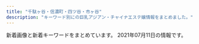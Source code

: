 ```yaml
---
title: "千駄ヶ谷・信濃町・四ツ谷・市ヶ谷"
description: "キーワード別にの巨乳アジアン・チャイナエステ嬢情報をまとめました。"
---
```


新着画像と新着キーワードをまとめています。
2021年07月11日の情報です。

<DmmAffiliateIns />
<KeywordTable
  shops={
    [
    {
        "station": "\u56db\u8c37\u4e09\u4e01\u76ee\u99c52\u756a",
        "url": "http://e-rosa.net/",
        "img_links": [
            "http://e-rosa.net/images/ddd.jpg",
            "http://e-rosa.net/images/rimi.jpg",
            "http://e-rosa.net/images/mio.jpg",
            "http://e-rosa.net/images/003.jpg",
            "http://e-rosa.net/images/001.jpg",
            "http://e-rosa.net/images/grande.jpg",
            "http://e-rosa.net/images/sejutu6.jpg",
            "http://e-rosa.net/images/meyi1.jpg",
            "http://e-rosa.net/images/nei_01.png",
            "http://e-rosa.net/images/rina1.jpg",
            "http://e-rosa.net/images/aya1.jpg",
            "http://e-rosa.net/images/misa1.jpg",
            "http://e-rosa.net/images/g1.jpg",
            "http://e-rosa.net/images/te2.jpg",
            "http://e-rosa.net/images/access3.jpg",
            "http://e-rosa.net/images/girl_03.png",
            "http://e-rosa.net/images/pagetop.png",
            "http://e-rosa.net/images/rina0.jpg",
            "http://e-rosa.net/images/gg1.png",
            "http://e-rosa.net/images/nei_03.png",
            "http://e-rosa.net/images/noimage.jpg",
            "http://e-rosa.net/images/te3.jpg",
            "http://e-rosa.net/images/yuri.jpg",
            "http://e-rosa.net/images/yuyi.jpg",
            "http://e-rosa.net/images/006.jpg",
            "http://e-rosa.net/images/yuna.jpg",
            "http://e-rosa.net/images/009.jpg",
            "http://e-rosa.net/images/sejutu5.jpg",
            "http://e-rosa.net/images/g13.jpg",
            "http://e-rosa.net/images/girl_top.png",
            "http://e-rosa.net/images/ayaka.jpg",
            "http://e-rosa.net/images/news_bottom.jpg",
            "http://e-rosa.net/images/girlx_top.png",
            "http://e-rosa.net/images/yuyu.jpg",
            "http://e-rosa.net/images/sejutu2.jpg",
            "http://e-rosa.net/images/005.jpg",
            "http://e-rosa.net/images/sejutu1.jpg",
            "http://e-rosa.net/images/ha.jpg",
            "http://e-rosa.net/images/te1.jpg",
            "http://e-rosa.net/images/aya2.jpg",
            "http://e-rosa.net/images/rina2.jpg",
            "http://e-rosa.net/images/risa.jpg",
            "http://e-rosa.net/images/right_bottom.png",
            "http://e-rosa.net/images/meyi2.jpg",
            "http://e-rosa.net/images/haruka.jpg",
            "http://e-rosa.net/images/news_top.jpg",
            "http://e-rosa.net/images/tite-link.png",
            "http://e-rosa.net/images/mimi.jpg",
            "http://e-rosa.net/images/002.jpg",
            "http://e-rosa.net/images/girl_01.png",
            "http://e-rosa.net/images/004.jpg",
            "http://e-rosa.net/images/right_top.png",
            "http://e-rosa.net/images/tite-magazine.png",
            "http://e-rosa.net/images/tite-staff.png",
            "http://e-rosa.net/images/k1.jpg"
        ],
        "name": "ROSA",
        "keywords": {}
    },
    {
        "station": "\u56db\u30c4\u8c37\u99c52\u756a\u53e3",
        "img_links": [
            "https://juno-esthe.tokyo/wp-content/themes/este/img/tel_footer.png",
            "https://juno-esthe.tokyo/wp-content/uploads/2021/06/8976251tiramisu.jpg",
            "https://juno-esthe.tokyo/wp-content/uploads/2021/02/3456utiramisu.jpg",
            "https://juno-esthe.tokyo/wp-content/themes/este/img/top-img01.png",
            "https://juno-esthe.tokyo/wp-content/uploads/2021/02/567tiramisu.jpg",
            "https://juno-esthe.tokyo/wp-content/uploads/2021/06/8765126789tiramisu.jpg",
            "https://juno-esthe.tokyo/wp-content/themes/este/img/tel_header.png",
            "https://juno-esthe.tokyo/wp-content/themes/este/img/3.jpg",
            "https://juno-esthe.tokyo/wp-content/uploads/2021/02/12345678tiramisu.jpg",
            "https://juno-esthe.tokyo/wp-content/themes/este/img/4.jpg",
            "https://juno-esthe.tokyo/wp-content/uploads/2021/03/1tiramisu.jpg",
            "https://juno-esthe.tokyo/wp-content/uploads/2021/03/4567tiramisu.jpg",
            "https://juno-esthe.tokyo/wp-content/themes/este/img/top-img02.png",
            "https://juno-esthe.tokyo/wp-content/uploads/2021/02/78621tiramisu.jpg",
            "https://juno-esthe.tokyo/wp-content/uploads/2021/04/89762517tiramisu.jpg",
            "https://juno-esthe.tokyo/wp-content/themes/este/img/call.png",
            "https://juno-esthe.tokyo/wp-content/uploads/2021/03/31tiramisu.jpg",
            "https://juno-esthe.tokyo/wp-content/uploads/2021/02/3121tiramisu.jpg",
            "https://juno-esthe.tokyo/wp-content/themes/este/img/1.jpg",
            "https://juno-esthe.tokyo/wp-content/themes/este/img/top-img04.png",
            "https://juno-esthe.tokyo/wp-content/themes/este/img/top-img03.png",
            "https://juno-esthe.tokyo/wp-content/themes/este/img/2.jpg",
            "https://juno-esthe.tokyo/wp-content/uploads/2021/02/90876satiramisu.jpg",
            "https://juno-esthe.tokyo/wp-content/uploads/2021/06/8976514tiramisu.jpg",
            "https://juno-esthe.tokyo/wp-content/uploads/2021/02/8estrdyfugi.jpg",
            "https://juno-esthe.tokyo/wp-content/themes/este/img/top-img05.png",
            "https://juno-esthe.tokyo/wp-content/uploads/2021/02/1tiramisu-1.jpg"
        ],
        "url": "https://juno-esthe.tokyo/",
        "name": "\u30c6\u30a3\u30e9\u30df\u30b9",
        "keywords": {
            "E": 3,
            "D": 19,
            "C": 23,
            "\u30bb\u30af\u30b7\u30fc": 2
        }
    },
    {
        "keywords": {
            "C": 17,
            "86": 4,
            "87": 4,
            "85": 4,
            "D": 6,
            "88": 2,
            "95": 2,
            "84": 2
        },
        "station": "\u56db\u8c37\u4e09\u4e01\u76ee\u99c52\u756a\u53e3",
        "name": "\u30aa\u30fc\u30ed\u30e9",
        "img_links": [
            "http://l-rlx.com/s/images/slider/3.jpg",
            "http://l-rlx.com/images/index_04.jpg",
            "http://l-rlx.com/images/index_12.jpg",
            "http://l-rlx.com/s/images/slider/1.jpg",
            "http://l-rlx.com/s/images/tel.png",
            "http://l-rlx.com/images/index_06.jpg",
            "http://l-rlx.com/s/uploads/03.jpg",
            "http://l-rlx.com/images/03.jpg",
            "http://l-rlx.com/s/images/slider/next.png",
            "http://l-rlx.com/girl/02.jpg",
            "http://l-rlx.com/s/images/service_07.png",
            "http://l-rlx.com/images/index_01.jpg",
            "http://l-rlx.com/s/image/nav_topics.png",
            "http://l-rlx.com/s/uploads/06.jpg",
            "http://l-rlx.com/s/images/service_03.png",
            "http://l-rlx.com/images/info_09.jpg",
            "http://l-rlx.com/images/index_05.jpg",
            "http://l-rlx.com/s/uploads/02.jpg",
            "http://l-rlx.com/girl/03.jpg",
            "http://l-rlx.com/girl/09.jpg",
            "http://l-rlx.com/s/images/top_2.jpg",
            "http://l-rlx.com/s/uploads/01.jpg",
            "http://l-rlx.com/s/images/t4.jpg",
            "http://l-rlx.com/images/index_20.jpg",
            "http://l-rlx.com/images/index_07.jpg",
            "http://l-rlx.com/s/images/slider/2.jpg",
            "http://l-rlx.com/images/staff_09.jpg",
            "http://l-rlx.com/girl/04.jpg",
            "http://l-rlx.com/girl/05.jpg",
            "http://l-rlx.com/girl/08.jpg",
            "http://l-rlx.com/s/uploads/05.jpg",
            "http://l-rlx.com/s/image/nav_cast.png",
            "http://l-rlx.com/s/images/iphone.png",
            "http://l-rlx.com/images/rec.jpg",
            "http://l-rlx.com/s/images/t1.jpg",
            "http://l-rlx.com/images/index_21.jpg",
            "http://l-rlx.com/s/uploads/09.jpg",
            "http://l-rlx.com/s/uploads/08.jpg",
            "http://l-rlx.com/images/01.jpg",
            "http://l-rlx.com/images/02.jpg",
            "http://l-rlx.com/girl/07.jpg",
            "http://l-rlx.com/images/sub_09.jpg",
            "http://l-rlx.com/s/image/nav_hotel.png",
            "http://l-rlx.com/s/image/nav_manga.png",
            "http://l-rlx.com/images/rec_09.jpg",
            "http://l-rlx.com/s/images/service_01.png",
            "http://l-rlx.com/s/uploads/07.jpg",
            "http://l-rlx.com/s/image/nav_top.png",
            "http://l-rlx.com/s/uploads/04.jpg",
            "http://l-rlx.com/s/images/slider/prev.png",
            "http://l-rlx.com/s/images/t2.jpg",
            "http://l-rlx.com/images/index_02.jpg",
            "http://l-rlx.com/s/images/okubokomachi.jpg",
            "http://l-rlx.com/s/image/nav_sys.png",
            "http://l-rlx.com/images/index_17.jpg",
            "http://l-rlx.com/s/images/t3.jpg",
            "http://l-rlx.com/images/index_03.jpg",
            "http://l-rlx.com/images/index_16.jpg",
            "http://l-rlx.com/girl/00.jpg",
            "http://l-rlx.com/girl/01.jpg",
            "http://l-rlx.com/images/info.jpg",
            "http://l-rlx.com/s/uploads/010.jpg",
            "http://l-rlx.com/images/index_14.jpg",
            "http://l-rlx.com/s/images/pc.png"
        ],
        "url": "http://l-rlx.com/"
    },
    {
        "keywords": {
            "86": 3,
            "85": 1,
            "D": 4
        },
        "img_links": [
            "http://xn--vckg5a9gug.in.net/link/menlog.jpg",
            "http://xn--vckg5a9gug.in.net/images/no.png",
            "http://xn--vckg5a9gug.in.net/images/cg03.jpg",
            "http://xn--vckg5a9gug.in.net/images/top.jpg",
            "http://xn--vckg5a9gug.in.net/images/sys.jpg",
            "http://xn--vckg5a9gug.in.net/images/tit3.jpg",
            "http://xn--vckg5a9gug.in.net/images/tit2.jpg",
            "http://xn--vckg5a9gug.in.net/images/cg04.jpg",
            "http://xn--vckg5a9gug.in.net/images/fla.jpg",
            "http://xn--vckg5a9gug.in.net/images/fbf.jpg",
            "http://xn--vckg5a9gug.in.net/images/tit4.jpg",
            "http://xn--vckg5a9gug.in.net/images/tit5.jpg",
            "http://xn--vckg5a9gug.in.net/images/fbt.jpg",
            "http://xn--vckg5a9gug.in.net/images/cg02.jpg",
            "http://xn--vckg5a9gug.in.net/images/cg01.jpg",
            "http://xn--vckg5a9gug.in.net/images/tit1.jpg"
        ],
        "name": "Moon",
        "station": "\u9eb9\u753a\u99c51\u756a\u51fa\u53e3",
        "url": "http://xn--vckg5a9gug.in.net/"
    },
    {
        "name": "\u767e\u5408",
        "station": "\u56db\u8c37\u4e09\u4e01\u76ee\u99c52\u756a",
        "img_links": [
            "http://lakulaku.info/img/5-4.jpg",
            "http://lakulaku.info/images/staff/5-3.jpg",
            "http://lakulaku.info/swf/baner.jpg",
            "http://lakulaku.info/images/staff/nena.jpg",
            "http://lakulaku.info/images/staff/sizuka.jpg",
            "http://lakulaku.info/images/staff/ai-a.jpg",
            "http://lakulaku.info/img/5-2.jpg",
            "http://lakulaku.info/images/staff/yumi.jpg",
            "http://lakulaku.info/images/top.jpg",
            "http://lakulaku.info/images/staff/5-5.jpg",
            "http://lakulaku.info/img/5-5.jpg",
            "http://lakulaku.info/images/staff/momo.jpg",
            "http://lakulaku.info/img/5-3.jpg",
            "http://lakulaku.info/images/mobile.png",
            "http://lakulaku.info/images/staff/s06.jpg",
            "http://lakulaku.info/images/staff/5-2.jpg",
            "http://lakulaku.info/images/staff/ai.jpg",
            "http://lakulaku.info/img/s06.jpg",
            "http://lakulaku.info/images/staff/5-1.jpg",
            "http://lakulaku.info/img/rina.jpg",
            "http://lakulaku.info/images/staff/5-4.jpg",
            "http://lakulaku.info/images/staff/rina.jpg",
            "http://lakulaku.info/img/5-1.jpg",
            "http://lakulaku.info/images/titestaff.png",
            "http://lakulaku.info/images/staff/mari.jpg",
            "http://lakulaku.info/images/newtit.png"
        ],
        "url": "http://lakulaku.info/",
        "keywords": {}
    },
    {
        "keywords": {},
        "name": "\u7652\u3057\u306e\u5c4b",
        "url": "http://bimajo.ies.fun/",
        "station": "\u56db\u8c37\u4e09\u4e01\u76ee\u99c52\u756a\u51fa\u53e3",
        "img_links": []
    },
    {
        "name": "\u30b9\u30de\u30a4\u30eb",
        "img_links": [
            "http://e-yotsuya.net/images/g5.jpg",
            "http://e-yotsuya.net/images/top2.png",
            "http://e-yotsuya.net/images/news-tit1.jpg",
            "http://e-yotsuya.net/images/g8.jpg",
            "http://e-yotsuya.net/images/g3.jpg",
            "http://e-yotsuya.net/images/g4.jpg",
            "http://e-yotsuya.net/images/tite-staff1.jpg",
            "http://e-yotsuya.net/images/baner.jpg",
            "http://e-yotsuya.net/images/g7.jpg",
            "http://e-yotsuya.net/images/g2.jpg",
            "http://e-yotsuya.net/images/room.jpg",
            "http://e-yotsuya.net/images/news-tit.png",
            "http://e-yotsuya.net/images/g6.jpg",
            "http://e-yotsuya.net/images/top.jpg",
            "http://e-yotsuya.net/images/mobile.png",
            "http://e-yotsuya.net/images/tite-staff.jpg",
            "http://e-yotsuya.net/images/baner2.jpg",
            "http://e-yotsuya.net/images/g9.jpg",
            "http://e-yotsuya.net/images/g1.jpg"
        ],
        "keywords": {
            "C": 14
        },
        "url": "http://e-yotsuya.net/",
        "station": "JR\u56db\u30c4\u8c37\u99c5\u8d64\u5742\u53e3"
    },
    {
        "url": "http://visirala.xyz/",
        "station": "\u56db\u8c37\u4e09\u4e01\u76ee\u99c52\u756a\u53e3",
        "keywords": {
            "C": 13
        },
        "img_links": [
            "http://visirala.xyz/uploads/210609/1-2106091K62S10.jpg",
            "http://visirala.xyz/static/picture/ttl_staff.png",
            "http://visirala.xyz/static/picture/ttl_girls.png",
            "http://visirala.xyz/uploads/210609/1-2106091K60Ba.jpg",
            "http://visirala.xyz/uploads/210702/1-210F2142254318.jpg",
            "http://visirala.xyz/static/picture/head.png",
            "http://visirala.xyz/uploads/210609/1-2106091K424191.jpg",
            "http://visirala.xyz/static/picture/ttl_wnew.png",
            "http://visirala.xyz/static/picture/ttl_mobile.png",
            "http://visirala.xyz/uploads/210609/1-2106091K524457.jpg",
            "http://visirala.xyz/static/picture/campaign_ani.png",
            "http://visirala.xyz/static/picture/ttl_pickup.png",
            "http://visirala.xyz/uploads/210609/1-2106091K4592c.jpg"
        ],
        "name": "\u5922\u306e\u90e8\u5c4b"
    },
    {
        "keywords": {
            "85": 108,
            "87": 18,
            "86": 126,
            "D": 252,
            "C": 54,
            "84": 18,
            "83": 18,
            "82": 18
        },
        "img_links": [
            "http://aqua.jpn.cm/images/room1.jpg",
            "http://aqua.jpn.cm/images/s_pick.png",
            "http://aqua.jpn.cm/photos/sites/16/2021/03/2021030106235633.jpg",
            "http://aqua.jpn.cm/images/s_staff.png",
            "http://aqua.jpn.cm/photos/sites/16/2020/04/2020040301184076.jpg",
            "http://aqua.jpn.cm/photos/sites/16/2021/03/2021032308500056.jpg",
            "http://aqua.jpn.cm/photos/sites/16/2020/10/2020100906522289.jpg",
            "http://aqua.jpn.cm/photos/sites/16/2021/03/2021032308500758.jpg",
            "http://aqua.jpn.cm/photos/sites/16/2018/01/2018011007032034.jpg",
            "http://aqua.jpn.cm/images/3.jpg",
            "http://aqua.jpn.cm/images/room5.jpg",
            "http://aqua.jpn.cm/photos/sites/16/2018/01/2018013112184869.jpg",
            "http://aqua.jpn.cm/images/s_news.jpg",
            "http://aqua.jpn.cm/photos/sites/16/2021/01/2021011401054262.jpg",
            "http://aqua.jpn.cm/images/1.jpg",
            "http://aqua.jpn.cm/photos/sites/16/2020/10/2020100508293240.jpg",
            "http://aqua.jpn.cm/images/line.jpg",
            "http://aqua.jpn.cm/photos/sites/16/2020/09/2020091507031094.jpg",
            "http://aqua.jpn.cm/photos/sites/16/2020/03/2020030507254950.jpg",
            "http://aqua.jpn.cm/images/2.jpg",
            "http://aqua.jpn.cm/photos/sites/16/2018/05/2018052105590585.jpg",
            "http://aqua.jpn.cm/images/room3.jpg",
            "http://aqua.jpn.cm/images/mobile.jpg",
            "http://aqua.jpn.cm/photos/sites/16/2021/03/2021031006535594.jpg",
            "http://aqua.jpn.cm/images/top.png",
            "http://aqua.jpn.cm/images/room2.jpg",
            "http://aqua.jpn.cm/photos/sites/16/2019/02/2019020108033676.jpg",
            "http://aqua.jpn.cm/images/room4.jpg",
            "http://aqua.jpn.cm/photos/sites/16/2018/01/2018011007031662.jpg",
            "http://aqua.jpn.cm/photos/sites/16/2020/12/2020120208263886.jpg",
            "http://aqua.jpn.cm/photos/sites/16/2019/03/2019031107062221.jpg",
            "http://aqua.jpn.cm/photos/sites/16/2018/01/2018011007031899.jpg"
        ],
        "name": "\u5149\u540d",
        "station": "\u56db\u8c37\u4e09\u4e01\u76ee\u99c52\u756a\u51fa\u53e3",
        "url": "http://aqua.jpn.cm/"
    },
    {
        "name": "1819\uff5e\u7d46",
        "img_links": [
            "http://1819-kizuna.work/i/img/st30.jpg",
            "http://1819-kizuna.work/i/img/st032.jpg",
            "http://1819-kizuna.work/i/img/st25.jpg",
            "http://1819-kizuna.work/i/img/s1.jpg",
            "http://1819-kizuna.work/i/img/s5.jpg",
            "http://1819-kizuna.work/i/img/s4.jpg",
            "http://1819-kizuna.work/i/img/s6.jpg",
            "http://1819-kizuna.work/img/botton.jpg",
            "http://1819-kizuna.work/img/st32.jpg",
            "http://1819-kizuna.work/img/s32.jpg",
            "http://1819-kizuna.work/img/st25.jpg",
            "http://1819-kizuna.work/img/skr.png",
            "http://1819-kizuna.work/i/img/st024.jpg",
            "http://1819-kizuna.work/img/s24.jpg",
            "http://1819-kizuna.work/img/st033.jpg",
            "http://1819-kizuna.work/i/img/jk.jpg",
            "http://1819-kizuna.work/img/st024.jpg",
            "http://1819-kizuna.work/img/1F60A.png",
            "http://1819-kizuna.work/img/1F351.png",
            "http://1819-kizuna.work/i/img/r1.jpg",
            "http://1819-kizuna.work/img/st030.jpg",
            "http://1819-kizuna.work/i/img/skr.png",
            "http://1819-kizuna.work/i/img/st030.jpg",
            "http://1819-kizuna.work/i/img/s2.jpg",
            "http://1819-kizuna.work/img/st33.jpg",
            "http://1819-kizuna.work/img/1F431.png",
            "http://1819-kizuna.work/i/img/s3.jpg",
            "http://1819-kizuna.work/img/1F353.png",
            "http://1819-kizuna.work/i/img/r4.jpg",
            "http://1819-kizuna.work/img/1F33C.png",
            "http://1819-kizuna.work/img/fla.jpg",
            "http://1819-kizuna.work/img/mo.png",
            "http://1819-kizuna.work/i/img/st033.jpg",
            "http://1819-kizuna.work/img/s25.jpg",
            "http://1819-kizuna.work/img/1F339.png",
            "http://1819-kizuna.work/img/s33.jpg",
            "http://1819-kizuna.work/img/st032.jpg",
            "http://1819-kizuna.work/img/st30.jpg",
            "http://1819-kizuna.work/i/img/st24.jpg",
            "http://1819-kizuna.work/img/jk.jpg",
            "http://1819-kizuna.work/i/img/r3.jpg",
            "http://1819-kizuna.work/img/bottom.jpg",
            "http://1819-kizuna.work/i/img/st32.jpg",
            "http://1819-kizuna.work/i/img/r2.jpg",
            "http://1819-kizuna.work/img/s30.jpg",
            "http://1819-kizuna.work/img/st24.jpg",
            "http://1819-kizuna.work/i/img/st33.jpg"
        ],
        "keywords": {
            "D": 5,
            "86": 2,
            "84": 2,
            "C": 12,
            "85": 4
        },
        "url": "http://1819-kizuna.work/",
        "station": "\u56db\u8c37\u4e09\u4e01\u76ee\u99c53\u756a\u51fa\u53e3"
    }
]
}
/>
<DmmAffiliateScript />
